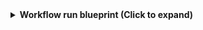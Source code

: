 <details>
<summary><b>Workflow run blueprint (Click to expand)</b></summary>

```json showLineNumbers
{
  "identifier": "githubWorkflowRun",
  "title": "Workflow Run",
  "icon": "Github",
  "schema": {
    "properties": {
      "name": {
        "title": "Name",
        "type": "string"
      },
      "triggeringActor": {
        "title": "Triggering Actor",
        "type": "string"
      },
      "status": {
        "title": "Status",
        "type": "string",
        "enum": [
          "completed",
          "action_required",
          "cancelled",
          "startup_failure",
          "failure",
          "neutral",
          "skipped",
          "stale",
          "success",
          "timed_out",
          "in_progress",
          "queued",
          "requested",
          "waiting"
        ],
        "enumColors": {
          "queued": "yellow",
          "in_progress": "yellow",
          "success": "green",
          "failure": "red"
        }
      },
      "conclusion": {
        "title": "Conclusion",
        "type": "string",
        "enum": [
          "completed",
          "action_required",
          "cancelled",
          "startup_failure",
          "failure",
          "neutral",
          "skipped",
          "stale",
          "success",
          "timed_out",
          "in_progress",
          "queued",
          "requested",
          "waiting"
        ],
        "enumColors": {
          "queued": "yellow",
          "in_progress": "yellow",
          "success": "green",
          "failure": "red"
        }
      },
      "createdAt": {
        "title": "Created At",
        "type": "string",
        "format": "date-time"
      },
      "runStartedAt": {
        "title": "Run Started At",
        "type": "string",
        "format": "date-time"
      },
      "updatedAt": {
        "title": "Updated At",
        "type": "string",
        "format": "date-time"
      },
      "runNumber": {
        "title": "Run Number",
        "type": "number"
      },
      "runAttempt": {
        "title": "Run Attempts",
        "type": "number"
      },
      "link": {
        "title": "Link",
        "type": "string",
        "format": "url"
      }
    },
    "required": []
  },
  "mirrorProperties": {},
  "calculationProperties": {},
  "relations": {
    "workflow": {
      "target": "githubWorkflow",
      "required": true,
      "many": false
    }
  }
}
```

</details>
